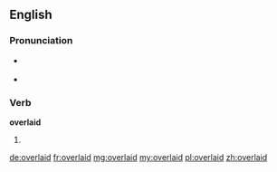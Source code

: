 ==English==

===Pronunciation===
* {{a|US}} {{IPA|/oʊ.vɚ.leɪd/}}
* {{rhymes|eɪd}}

===Verb===
'''overlaid'''

# {{en-past of|overlay}}

[[de:overlaid]]
[[fr:overlaid]]
[[mg:overlaid]]
[[my:overlaid]]
[[pl:overlaid]]
[[zh:overlaid]]
